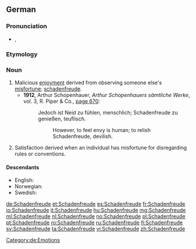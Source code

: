 {{also|schadenfreude}}
==German==
{{was fwotd|2012|October|5}}
{{wikipedia}}

===Pronunciation===
* {{IPA|/ˈʃa.dn̩.fʀɔʏ.də/|lang=de}}, {{X-SAMPA|1=/"Sa.dn=.fR\OY.d@/|lang=de}}

===Etymology===
{{compound|Schaden|Freude|t1=damage, harm|t2=joy|lang=de}}

===Noun===
{{de-noun|g=f|pl=-}}

# Malicious [[enjoyment]] derived from observing someone else's [[misfortune]]; [[schadenfreude]].
#*  '''1912''', Arthur Schopenhauer, ''Arthur Schopenhauers sämtliche Werke'', vol. 3, R. Piper & Co., [http://books.google.com/books?id=LuJDAAAAIAAJ&q=Schadenfreude page 670]:
#*: Jedoch ist Neid zu fühlen, menschlich; Schadenfreude zu genießen, teuflisch.
#*:: However, to feel envy is human; to relish Schadenfreude, devilish.
# Satisfaction derived when an individual has misfortune for disregarding rules or conventions.

====Descendants====
* English: {{l|en|schadenfreude}}
* Norwegian: {{l|no|skadefryd}}
* Swedish: {{l|sv|skadeglädje}}

[[Category:de:Emotions]]

[[de:Schadenfreude]]
[[et:Schadenfreude]]
[[es:Schadenfreude]]
[[fr:Schadenfreude]]
[[io:Schadenfreude]]
[[it:Schadenfreude]]
[[hu:Schadenfreude]]
[[mg:Schadenfreude]]
[[ml:Schadenfreude]]
[[nl:Schadenfreude]]
[[no:Schadenfreude]]
[[pl:Schadenfreude]]
[[pt:Schadenfreude]]
[[ro:Schadenfreude]]
[[ru:Schadenfreude]]
[[fi:Schadenfreude]]
[[sv:Schadenfreude]]
[[ta:Schadenfreude]]
[[vi:Schadenfreude]]
[[zh:Schadenfreude]]